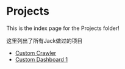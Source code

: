 # Projects

This is the index page for the Projects folder!

这里列出了所有Jack做过的项目

* [Custom Crawler](https://www.jacklearn.tech/projects/custom_crawler)
* [Custom Dashboard 1](https://www.jacklearn.tech/projects/custom_dashboard_1)